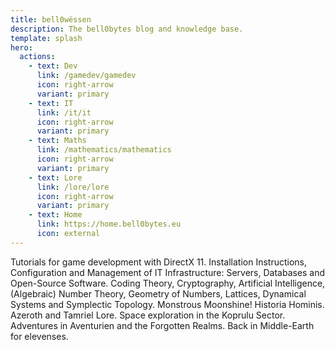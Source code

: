 ```yaml
---
title: bell0wëssen
description: The bell0bytes blog and knowledge base.
template: splash
hero:
  actions:
    - text: Dev
      link: /gamedev/gamedev
      icon: right-arrow
      variant: primary
    - text: IT
      link: /it/it
      icon: right-arrow
      variant: primary
    - text: Maths
      link: /mathematics/mathematics
      icon: right-arrow
      variant: primary
    - text: Lore
      link: /lore/lore
      icon: right-arrow
      variant: primary
    - text: Home
      link: https://home.bell0bytes.eu
      icon: external
---
```



<CardGrid stagger>
    <Card title="Game Development" icon="rocket">
        Tutorials for game development with DirectX 11.
    </Card>
    <Card title="IT Infrastructure" icon="seti:terraform">
        Installation Instructions, Configuration and Management of IT Infrastructure: Servers, Databases and
        Open-Source Software.
    </Card>
    <Card title="Mathematics" icon="moon">
        Coding Theory, Cryptography, Artificial Intelligence, (Algebraic) Number Theory, Geometry of Numbers, Lattices,
        Dynamical Systems and Symplectic Topology. Monstrous Moonshine!
    </Card>
    <Card title="History, Lore & Mythology" icon="open-book">
        Historia Hominis. Azeroth and Tamriel Lore. Space exploration in the Koprulu Sector. Adventures in Aventurien
        and the Forgotten Realms. Back in Middle-Earth for elevenses.
    </Card>
</CardGrid>
